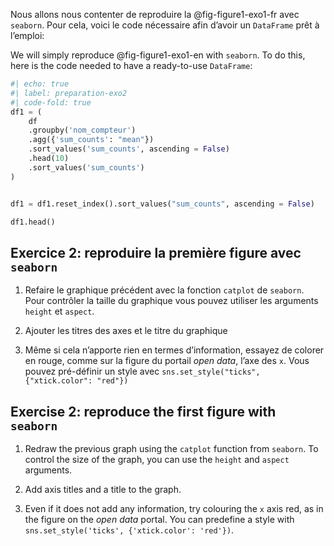::: {.content-visible when-profile="fr"}
Nous allons nous contenter de reproduire la @fig-figure1-exo1-fr avec `seaborn`. Pour cela, voici le code nécessaire afin d'avoir un `DataFrame` prêt à l'emploi: 
:::

::: {.content-visible when-profile="en"}
We will simply reproduce @fig-figure1-exo1-en with `seaborn`. To do this, here is the code needed to have a ready-to-use `DataFrame`:
:::

```python
#| echo: true
#| label: preparation-exo2
#| code-fold: true
df1 = (
    df
    .groupby('nom_compteur')
    .agg({'sum_counts': "mean"})
    .sort_values('sum_counts', ascending = False)
    .head(10)
    .sort_values('sum_counts')
)


df1 = df1.reset_index().sort_values("sum_counts", ascending = False)

df1.head()
```

:::: {.content-visible when-profile="fr"}

::: {.callout-tip}
## Exercice 2: reproduire la première figure avec `seaborn`

1. Refaire le graphique précédent avec la fonction `catplot` de `seaborn`. Pour contrôler la taille du graphique vous pouvez utiliser les arguments `height` et `aspect`.

2. Ajouter les titres des axes et le titre du graphique 

3. Même si cela n'apporte rien en termes d'information, essayez de colorer en rouge, comme sur la figure du portail _open data_, l'axe des `x`. Vous pouvez pré-définir un
style avec `sns.set_style("ticks", {"xtick.color": "red"})`

:::

::::

:::: {.content-visible when-profile="en"}
::: {.callout-tip}
## Exercise 2: reproduce the first figure with `seaborn`

1. Redraw the previous graph using the `catplot` function from `seaborn`. To control the size of the graph, you can use the `height` and `aspect` arguments.

2. Add axis titles and a title to the graph. 

3. Even if it does not add any information, try colouring the `x` axis red, as in the figure on the _open data_ portal. You can predefine a
style with `sns.set_style('ticks', {'xtick.color': 'red'})`.

:::

::::
